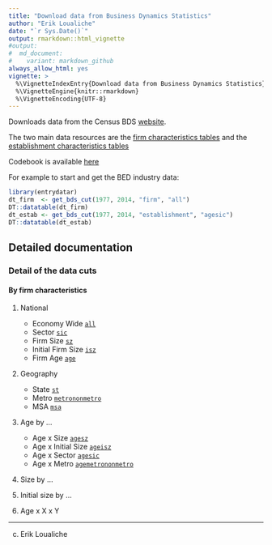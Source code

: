 ```yaml
---
title: "Download data from Business Dynamics Statistics"
author: "Erik Loualiche"
date: "`r Sys.Date()`"
output: rmarkdown::html_vignette
#output:
#  md_document:
#    variant: markdown_github
always_allow_html: yes
vignette: >
  %\VignetteIndexEntry{Download data from Business Dynamics Statistics}
  %\VignetteEngine{knitr::rmarkdown}
  %\VignetteEncoding{UTF-8}
---
```



Downloads data from the Census BDS [website](https://www.census.gov/ces/dataproducts/bds/). 

The two main data resources are the [firm characteristics tables](https://www.census.gov/ces/dataproducts/bds/data_firm.html) and the [establishment characteristics tables](https://www.census.gov/ces/dataproducts/bds/data_estab.html)

Codebook is available [here](https://www.census.gov/ces/pdf/BDS_2014_Codebook.pdf)

For example to start and get the BED industry data:
```r
library(entrydatar)
dt_firm  <- get_bds_cut(1977, 2014, "firm", "all")
DT::datatable(dt_firm)
dt_estab <- get_bds_cut(1977, 2014, "establishment", "agesic")
DT::datatable(dt_estab)
```


## Detailed documentation

### Detail of the data cuts

#### By firm characteristics

1. National
   + Economy Wide [`all`](http://www2.census.gov/ces/bds/firm/bds_f_all_release.csv)
   + Sector [`sic`](http://www2.census.gov/ces/bds/firm/bds_f_sic_release.csv)
   + Firm Size [`sz`](http://www2.census.gov/ces/bds/firm/bds_f_sz_release.csv)
   + Initial Firm Size [`isz`](http://www2.census.gov/ces/bds/firm/bds_f_isz_release.csv)
   + Firm Age [`age`](http://www2.census.gov/ces/bds/firm/bds_f_age_release.csv)

2. Geography
   + State [`st`](http://www2.census.gov/ces/bds/firm/bds_f_st_release.csv)
   + Metro [`metrononmetro`](http://www2.census.gov/ces/bds/firm/bds_f_metrononmetro_release.csv)
   + MSA [`msa`](http://www2.census.gov/ces/bds/firm/bds_f_msa_release.csv)

3. Age by ...
   + Age x Size [`agesz`](http://www2.census.gov/ces/bds/firm/bds_f_agesz_release.csv)
   + Age x Initial Size [`ageisz`](http://www2.census.gov/ces/bds/firm/bds_f_ageisz_release.csv)
   + Age x Sector [`agesic`](http://www2.census.gov/ces/bds/firm/bds_f_agesic_release.csv)
   + Age x Metro [`agemetrononmetro`](http://www2.census.gov/ces/bds/firm/bds_f_agemetrononmetro_release.csv)

4. Size by ...

5. Initial size by ...

6. Age x X x Y











---------------------------
(c) Erik Loualiche
